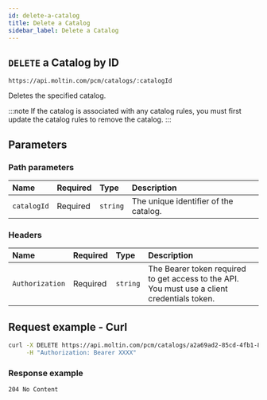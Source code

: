 ```yaml
---
id: delete-a-catalog
title: Delete a Catalog
sidebar_label: Delete a Catalog
---
```


## `DELETE` a Catalog by ID

```text
https://api.moltin.com/pcm/catalogs/:catalogId
```

Deletes the specified catalog.

:::note
If the catalog is associated with any catalog rules, you must first update the catalog rules to remove the catalog.
:::

## Parameters

### Path parameters

| Name | Required | Type | Description |
| :--- | :--- | :--- | :--- |
| `catalogId` | Required | `string` | The unique identifier of the catalog. |

### Headers

| Name | Required | Type | Description |
| :--- | :--- | :--- | :--- |
| `Authorization` | Required | `string` | The Bearer token required to get access to the API. You must use a client credentials token. |

## Request example - Curl

```bash
curl -X DELETE https://api.moltin.com/pcm/catalogs/a2a69ad2-85cd-4fb1-8e2b-d621bf915a15 \
     -H "Authorization: Bearer XXXX"
```

### Response example

`204 No Content`

```json

```
